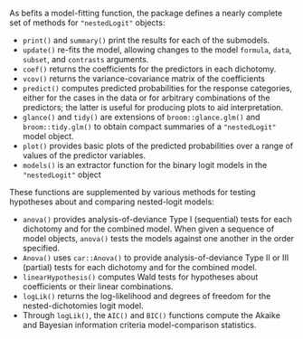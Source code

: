 As befits a model-fitting function, the package defines a nearly complete set of methods for  `"nestedLogit"` objects:

* `print()` and `summary()` print the results for each of the submodels.
* `update()` re-fits the model, allowing changes to the model `formula`, `data`, `subset`, and `contrasts` arguments.
* `coef()` returns the coefficients for the predictors in each dichotomy.
* `vcov()` returns the variance-covariance matrix of the coefficients
* `predict()` computes predicted probabilities for the response categories, either for the cases in the data or for arbitrary combinations of the predictors; the latter is useful for producing plots to aid interpretation.
* `glance()` and `tidy()` are extensions of `broom::glance.glm()` and `broom::tidy.glm()` to obtain compact summaries of a `"nestedLogit"` model object.
* `plot()` provides basic plots of the predicted probabilities over a range of values of the predictor variables.
* `models()` is an extractor function for the binary logit models in the `"nestedLogit"` object

These functions are supplemented by various methods for testing hypotheses about and comparing nested-logit models:

* `anova()` provides analysis-of-deviance Type I (sequential) tests for each dichotomy and for the combined model. When given a sequence of model objects, `anova()` tests the models against one another in the order specified.
* `Anova()` uses `car::Anova()` to provide analysis-of-deviance Type II or III (partial) tests for each dichotomy and for the combined model.
* `linearHypothesis()` computes Wald tests for hypotheses about coefficients or their linear combinations.
* `logLik()` returns the log-likelihood and degrees of freedom for the nested-dichotomies logit model.
* Through `logLik()`, the `AIC()` and `BIC()` functions compute the Akaike and Bayesian information criteria model-comparison statistics.
